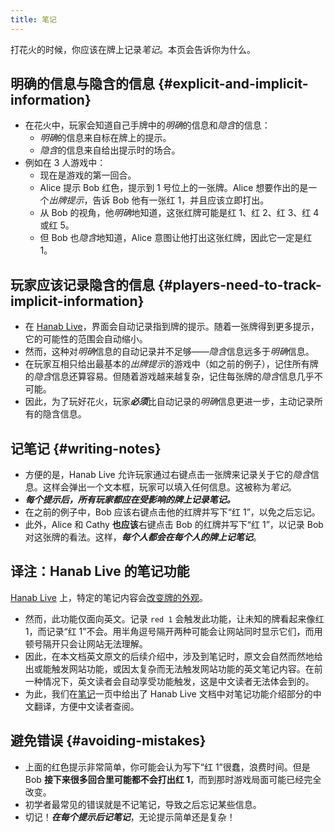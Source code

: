 ```yaml
---
title: 笔记
---
```



<BeginnersGuideProgress id="card-notes" />

打花火的时候，你应该在牌上记录*笔记*。本页会告诉你为什么。

## 明确的信息与隐含的信息 \{#explicit-and-implicit-information\}

- 在花火中，玩家会知道自己手牌中的*明确*的信息和*隐含*的信息：
  - *明确*的信息来自标在牌上的提示。
  - *隐含*的信息来自给出提示时的场合。
- 例如在 3 人游戏中：
  - 现在是游戏的第一回合。
  - Alice 提示 Bob 红色，提示到 1 号位上的一张牌。Alice 想要作出的是一个*出牌提示*，告诉 Bob 他有一张红 1，并且应该立即打出。
  - 从 Bob 的视角，他*明确*地知道，这张红牌可能是红 1、红 2、红 3、红 4 或红 5。
  - 但 Bob 也*隐含*地知道，Alice 意图让他打出这张红牌，因此它一定是红 1。

## 玩家应该记录隐含的信息 \{#players-need-to-track-implicit-information\}

- 在 [Hanab Live](https://hanab.live/)，界面会自动记录指到牌的提示。随着一张牌得到更多提示，它的可能性的范围会自动缩小。
- 然而，这种对*明确*信息的自动记录并不足够——*隐含*信息远多于*明确*信息。
- 在玩家互相只给出最基本的*出牌提示*的游戏中（如之前的例子），记住所有牌的*隐含*信息还算容易。但随着游戏越来越复杂，记住每张牌的*隐含*信息几乎不可能。
- 因此，为了玩好花火，玩家<Em>**必须**</Em>比自动记录的*明确*信息更进一步，主动记录所有的隐含信息。

## 记笔记 \{#writing-notes\}

- 方便的是，Hanab Live 允许玩家通过右键点击一张牌来记录关于它的*隐含*信息。这样会弹出一个文本框，玩家可以填入任何信息。这被称为*笔记*。
- <Em>**每个提示后，所有玩家都应在受影响的牌上记录笔记。**</Em>
- 在之前的例子中，Bob 应该右键点击他的红牌并写下“红 1”，以免之后忘记。
- 此外，Alice 和 Cathy **也应该**右键点击 Bob 的红牌并写下“红 1”，以记录 Bob 对这张牌的看法。这样，<Em>**每个人都会在每个人的牌上记笔记**</Em>。

## 译注：Hanab Live 的笔记功能

[Hanab Live](https://hanab.live/) 上，特定的笔记内容会[改变牌的外观](https://github.com/Hanabi-Live/hanabi-live/blob/master/docs/features.md#notes)。

- 然而，此功能仅面向英文。记录 `red 1` 会触发此功能，让未知的牌看起来像红 1，而记录“红 1”不会。用半角逗号隔开两种可能会让网站同时显示它们，而用顿号隔开只会让网站无法理解。
- 因此，在本文档英文原文的后续介绍中，涉及到笔记时，原文会自然而然地给出或能触发网站功能，或因太复杂而无法触发网站功能的英文笔记内容。在前一种情况下，英文读者会自动享受功能触发，这是中文读者无法体会到的。
- 为此，我们在[笔记](../card-notes.mdx)一页中给出了 Hanab Live 文档中对笔记功能介绍部分的中文翻译，方便中文读者查阅。

## 避免错误 \{#avoiding-mistakes\}

- 上面的红色提示非常简单，你可能会认为写下“红 1”很蠢，浪费时间。但是 Bob **接下来很多回合里可能都不会打出红 1**，而到那时游戏局面可能已经完全改变。
- 初学者最常见的错误就是不记笔记，导致之后忘记某些信息。
- 切记！<Em>**在每个提示后记笔记**</Em>，无论提示简单还是复杂！
